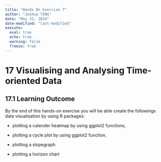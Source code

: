 ```yaml
---
title: "Hands On Exercise 7"
author: "Joshua TING"
date: "May 31, 2024"
date-modified: "last-modified"
execute:
  eval: true
  echo: true
  warning: false
  freeze: true
---
```


# **17 Visualising and Analysing Time-oriented Data**

## **17.1 Learning Outcome**

By the end of this hands-on exercise you will be able create the followings data visualisation by using R packages:

-   plotting a calender heatmap by using ggplot2 functions,

-   plotting a cycle plot by using ggplot2 function,

-   plotting a slopegraph

-   plotting a horizon chart
